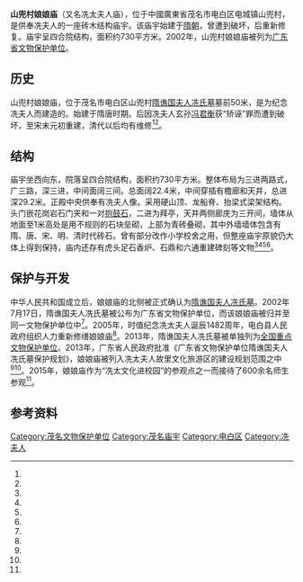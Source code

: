 {{文物保护单位
| 级别 = 省级
| 省区市 = 广东省
| 图片 = Lady Xian's Grave 01.jpg
| 说明 = 景区入口的“岭南圣母”牌坊
| 名称 = 隋谯国夫人冼氏墓
| 编号 = 4-2-1
| 分类 = 古墓葬
| 时代 = 隋
| 子项 = 娘娘庙
| 所在 = [[茂名市|茂名市]][[电白区|电白区]][[电城镇|电城镇]]山兜村
| 登录 = 2002年7月17日
}}

'''山兜村娘娘庙'''（又名冼太夫人庙），位于中國廣東省茂名市电白区电城镇山兜村，是供奉冼夫人的一座砖木结构庙宇。该庙宇始建于[[隋朝|隋朝]]，曾遭到破坏，后重新修复。庙宇呈四合院结构，面积约730平方米。2002年，山兜村娘娘庙被列为[[广东省文物保护单位|广东省文物保护单位]]。

==历史==
山兜村娘娘庙，位于茂名市电白区山兜村[[隋谯国夫人冼氏墓|隋谯国夫人冼氏墓]]墓前50米，是为纪念冼夫人而建造的。始建于隋唐时期。后因冼夫人玄孙[[冯君衡|冯君衡]]获“矫诬”罪而遭到破坏，至宋末元初重建，清代以后均有维修<ref name="guli"/><ref name="mm111"/>。
==结构==
庙宇坐西向东，院落呈四合院结构，面积约730平方米。整体布局为三进两路式，广三路，深三进，中间面阔三间。总面阔22.4米，中间穿插有檐廊和天井，总进深29.2米。正殿中央供奉有冼夫人像。采用硬山顶、龙船脊、抬梁式梁架结构。头门嵌花岗岩石门夹和一对[[抱鼓石|抱鼓石]]，二进为拜亭，天井两侧廊庑为三开间，墙体从地面至1米高处是用不规则的石块垒砌，上部为青砖叠砌，其中外墙墙体包含有隋、唐、宋、明、清时代砖石。曾有部分改作小学校舍之用，但整座庙宇原貌仍大体上得到保持，庙内还存有虎头足石香炉、石鼎和六通重建碑刻等文物<ref name="mudikao"/><ref name="guli"/><ref name="mm111"/><ref name="jiegou"/>。

==保护与开发==
中华人民共和国成立后，娘娘庙的北侧被正式确认为[[隋谯国夫人冼氏墓|隋谯国夫人冼氏墓]]。2002年7月17日，隋谯国夫人冼氏墓被公布为广东省文物保护单位，而该娘娘庙被归并至同一文物保护单位中<ref name="guli"/>。2005年，时值纪念冼太夫人诞辰1482周年，电白县人民政府组织人力重新修缮娘娘庙<ref name="xiushan"/>。2013年，隋谯国夫人冼氏墓被单独列为[[全国重点文物保护单位|全国重点文物保护单位]]。2013年，广东省人民政府批准《广东省文物保护单位隋谯国夫人冼氏墓保护规划》，娘娘庙被列入冼太夫人故里文化旅游区的建设规划范围之中<ref name="guihua"/><ref name="mm111"/>。2015年，娘娘庙作为“冼太文化进校园”的参观点之一而接待了600余名师生参观<ref name="canguan"/>。
==参考资料==
{{reflist|2|refs=
<ref name="guli">{{cite web|url=http://www.mm111.net/2015/0807/263746.shtml|title=冼太夫人故里文化旅游区|publisher=茂名新闻网|date=2015-08-07|accessdate=2015-10-26|archive-date=2017-09-24|archive-url=https://web.archive.org/web/20170924170850/http://www.mm111.net/2015/0807/263746.shtml|dead-url=yes}}</ref>
<ref name="mm111">{{cite web|url=http://www.mm111.net/mmrb/data/20140930/html/4/content_1.html|title=电白：让冼太文化建设与旅游开发融合发展|publisher=茂名日报|date=2014-09-30|accessdate=2015-10-26|archive-url=https://web.archive.org/web/20151117063344/http://www.mm111.net/mmrb/data/20140930/html/4/content_1.html|archive-date=2015-11-17|dead-url=yes}}</ref>
<ref name="mudikao">{{cite journal zh |author = 阮应祺、吴秀英、黄光成 |date=1984-1 |title=电白县山兜村冼夫人墓调查 |journal=岭南文史 |volume= |issue= |pages=26-31 |id= |url= |accessdate=2015-01-28 |quote= }}</ref>
<ref name="xiushan">{{cite web |url=http://news.sohu.com/20050104/n223770785.shtml |title=电白纪念冼夫人诞辰1482周年 娘娘庙修葺一新 |publisher=搜狐新闻 |date=2005-01-04 |accessdate=2015-10-26 |archive-date=2015-11-17 |archive-url=https://web.archive.org/web/20151117032923/http://news.sohu.com/20050104/n223770785.shtml |dead-url=no }}</ref>
<ref name="jiegou">{{cite journal zh |author =  陈雄、李海波、周仲伟 |date=2015-9 |title=浅析茂名冼夫人庙的地域建筑特征——以电城“娘娘庙”为例 |journal=建筑与文化 |volume= |issue= |pages=118-120 |id= |url= |accessdate=2015-10-28 |quote= }}</ref>
<ref name="canguan">{{cite web |url=http://www.mm111.net/2015/0917/269124.shtml |title=冼太文化进校园 省德育创新课题研究等系列活动在冼太故里景区正式启动 |publisher=茂名新闻网 |date=2015-09-17 |accessdate=2015-10-26 |archive-date=2019-06-30 |archive-url=https://web.archive.org/web/20190630123908/http://www.mm111.net/2015/0917/269124.shtml |dead-url=yes }}</ref>
<ref name="guihua">{{cite web |url=http://news.southcn.com/dishi/maoming/content/2013-01/22/content_62487118.htm |title=省政府批准《隋谯国夫人冼氏墓保护规划》 |publisher=南方网 |date=2013-01-22 |accessdate=2015-10-26 |archive-date=2016-03-05 |archive-url=https://web.archive.org/web/20160305015557/http://news.southcn.com/dishi/maoming/content/2013-01/22/content_62487118.htm |dead-url=no }}</ref>
}}

[[Category:茂名文物保护单位|Category:茂名文物保护单位]]
[[Category:茂名庙宇|Category:茂名庙宇]]
[[Category:电白区|Category:电白区]]
[[Category:冼夫人|Category:冼夫人]]